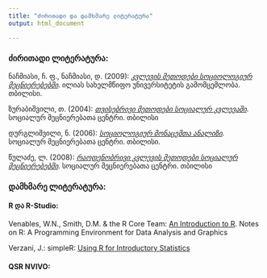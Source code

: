 ```yaml
---
title: "ძირითადი და დამხმარე ლიტერატურა"
output: html_document

---
```


### ძირითადი ლიტერატურა:

ნაჩმიასი, ჩ. ფ., ნაჩმიასი, დ. (2009): [_კვლევის მეთოდები სოციოლოგიურ მეცნიერებებში_](https://www.dropbox.com/s/l4n46m2gljcdcl6/%E1%83%9C%E1%83%90%E1%83%A9%E1%83%9B%E1%83%98%E1%83%90%E1%83%A1%E1%83%98%26%E1%83%9C%E1%83%90%E1%83%A9%E1%83%9B%E1%83%98%E1%83%90%E1%83%A1%E1%83%98.pdf?dl=0). ილიას სახელმწიფო უნივერსიტეტის გამომცემლობა. თბილისი.

ზურაბიშვილი, თ. (2004): [_თვისებრივი მეთოდები სოციალურ კვლევაში_](https://www.dropbox.com/s/26w7i2w8obidccb/%E1%83%96%E1%83%A3%E1%83%A0%E1%83%90%E1%83%91%E1%83%98%E1%83%A8%E1%83%95%E1%83%98%E1%83%9A%E1%83%98.pdf?dl=0). სოციალურ მეცნიერებათა ცენტრი. თბილისი

დურგლიშვილი, ნ. (2006): [_სოციოლოგიურ მონაცემთა ანალიზი_](https://www.dropbox.com/s/1piu1g65t1hctqt/%E1%83%93%E1%83%A3%E1%83%A0%E1%83%92%E1%83%9A%E1%83%98%E1%83%A8%E1%83%95%E1%83%98%E1%83%9A%E1%83%98.pdf?dl=0). სოციალურ მეცნიერებათა ცენტრი. თბილისი.

წულაძე, ლ. (2008): [_რაოდენობრივი კვლევის მეთოდები სოციალურ მეცნიერებებში_](https://www.dropbox.com/s/5jiapflm30gb7hg/%E1%83%AC%E1%83%A3%E1%83%9A%E1%83%90%E1%83%AB%E1%83%94.pdf?dl=0). სოციალურ მეცნიერებათა ცენტრი. თბილისი


### დამხმარე ლიტერატურა:

#### R და R-Studio:

Venables, W.N., Smith, D.M. & the R Core Team: [An Introduction to R](https://www.dropbox.com/s/dfe8zahsfvod94q/Intro-R.pdf?dl=0). Notes on R: A Programming Environment for Data Analysis and Graphics

Verzani, J.: simpleR: [Using R for Introductory Statistics](https://www.dropbox.com/s/5a5tx3p3v8glwix/Verzani-SimpleR.pdf?dl=0)

#### QSR NVIVO:

